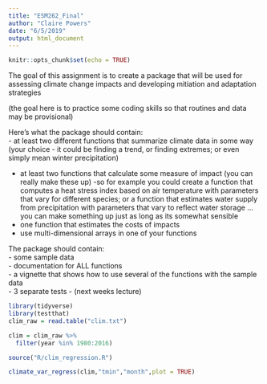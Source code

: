 ```yaml
---
title: "ESM262_Final"
author: "Claire Powers"
date: "6/5/2019"
output: html_document
---
```


```r
knitr::opts_chunk$set(echo = TRUE)
```

The goal of this assignment is to create a package that will be used for assessing climate change impacts and developing mitiation and adaptation strategies

(the goal here is to practice some coding skills so that routines and data may be provisional)

Here’s what the package should contain:  
- at least two different functions that summarize climate data in some way (your choice - it could be finding a trend, or finding extremes; or even simply mean winter precipitation)     

- at least two functions that calculate some measure of impact (you can really make these up) -so for example you could create a function that computes a heat stress index based on air temperature with parameters that vary for different species; or a function that estimates water supply from precipitation with parameters that vary to reflect water storage …you can make something up just as long as its somewhat sensible  
- one function that estimates the costs of impacts  
- use multi-dimensional arrays in one of your functions  

The package should contain:  
- some sample data  
- documentation for ALL functions  
- a vignette that shows how to use several of the functions with the sample data  
- 3 separate tests - (next weeks lecture)  

```r
library(tidyverse)
library(testthat)
clim_raw = read.table("clim.txt")

clim = clim_raw %>% 
  filter(year %in% 1980:2016) 

source("R/clim_regression.R")

climate_var_regress(clim,"tmin","month",plot = TRUE)


```



